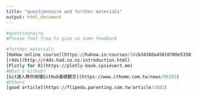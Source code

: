 ```yaml
---
title: "questionnaire and further materials"
output: html_document
---
```


```r
#questionnaire
#Please feel free to give us some feedback

```

```r
#further materials
[HaHow online course](https://hahow.in/courses/58cb3438da45810700e53507)
[r4ds](http://r4ds.had.co.nz/introduction.html)
[Plotly for R](https://plotly-book.cpsievert.me)
#What's Github?
[Git達人教你搞懂GitHub基礎觀念](https://www.ithome.com.tw/news/95283)
#Others
[good article](https://flipedu.parenting.com.tw/article/1682)

```

